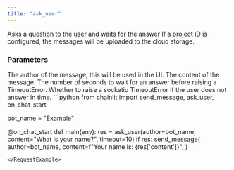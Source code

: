 ```yaml
---
title: "ask_user"
---
```


Asks a question to the user and waits for the answer
If a project ID is configured, the messages will be uploaded to the cloud storage.

### Parameters
<ParamField path="author" type="str">
  The author of the message, this will be used in the UI.
</ParamField>
<ParamField path="content" type="str">
  The content of the message.
</ParamField>
<ParamField path="timeout" type="int" optional>
  The number of seconds to wait for an answer before raising a TimeoutError.
</ParamField>
<ParamField path="raise_on_timeout" type="bool" optional>
  Whether to raise a socketio TimeoutError if the user does not answer in time.
</ParamField>

<RequestExample>
```python
from chainlit import send_message, ask_user, on_chat_start

bot_name = "Example"


@on_chat_start
def main(env):
    res = ask_user(author=bot_name, content="What is your name?", timeout=10)
    if res:
        send_message(
            author=bot_name,
            content=f"Your name is: {res['content']}",
        )
```
</RequestExample>